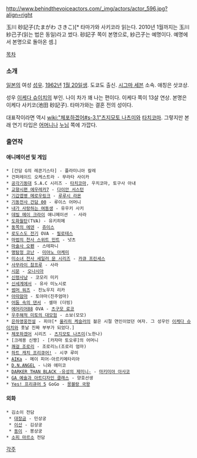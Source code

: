 http://www.behindthevoiceactors.com/_img/actors/actor_596.jpg?align=right

玉川 砂記子(たまがわ さきこ)[* 타마가와 사키코라 읽는다. 2010년 1월까지는 玉川 紗己子(읽는 법은 동일)라고 썼다. 砂記子 쪽이 본명으로, 紗己子는 예명이다. 예명에서 본명으로 돌아온 셈.]

[[목차]]
=== 소개 ===
[[일본]]의 여성 [[성우]]. [[1962년]] [[1월 20일]]생. 도쿄도 출신. [[시그마 세븐]] 소속. 애칭은 삿코상.

성우 [[이케다 슈이치]]의 부인. 나이 차가 꽤 나는 편이다. 이케다 쪽이 13살 연상. 본명은 이케다 사키코(池田 砂記子). 타마가와는 결혼 전의 성이다.

대표작이라면 역시 [[wiki:"체포하겠어#s-3.1"츠지모토 나츠미]]와 [[타치코마]]. 그렇지만 본래 연기 타입은 [[어머니]]나 [[누님]] 쪽에 가깝다.
=== 출연작 ===
==== 애니메이션 및 게임 ====
 * [건담 G의 레콘기스타] - 플라미니아 칼레
 * 건퍼레이드 오케스트라 - 무라타 사이카
 * [[공각기동대]] S.A.C 시리즈 - [[타치코마]], 우치코마, 토구사 아내
 * [[교향시편 에우레카7]] - [[다이안 서스턴]]
 * [[기갑엽병 메로우링크]] - [[루루시 라몬]]
 * [[기동전사 건담 00]] - 루이스 어머니
 * [[내가 사랑하는 여동생]] - 유우키 사키
 * [[데빌 메이 크라이]] 애니메이션  - 사라
 * [[도화월탄]](TVA) - 유키히메
 * [[동쪽의 에덴]] - [[쥬이스]]
 * [[로도스도 전기]] OVA - [[필로테스]]
 * [[마법의 천사 스위트 민트]] - 넛츠
 * [[마술사 오펜]] - 스테파니
 * [[명탐정 코난]] - [[미야노 아케미]]
 * [[미소녀 전사 세일러 문 시리즈]] - [[카큐 프린세스]]
 * [[사무라이 참프루]] - 사라
 * [[시문]] - [[오나시아]]
 * [[신령사냥]] - 코모리 미키
 * [[신세계에서]] - 유사 미노시로 
 * [[썸머 워즈]] - 진노우지 리카
 * [[아따맘마]] - 토야마(진주엄마)
 * [[어둠 속의 댄서]] - 셀마 (더빙)
 * [[에어리어88]] OVA - [[츠구모 료코]]
 * [[우주해적 미토의 대모험]] - 소보(모모)
 * [[은하영웅전설]] - 피아[* [[울리히 케슬러]]의 젊은 시절 연인이었던 여자. 그 성우인 [[이케다 슈이치]]와 훗날 진짜 부부가 되었다.]
 * [[체포하겠어]] 시리즈 - [[츠지모토 나츠미]](노한나)
 * [크레용 신짱] - [카자마 토오루]의 어머니
 * [[쾌걸 조로리]] - 조로리느(조로리 엄마)
 * [[하트 캐치 프리큐어!]] - 시쿠 루미
 * [[AIKa]] - 메이 피어·아르키메타리아
 * [[D.N.ANGEL]] - 니와 에미코
 * [[DARKER THAN BLACK -유성의 제미니-]] - [[마키미야 아사코]]
 * [[GA 예술과 아트디자인 클래스]] - 양호선생
 * [[Yes! 프리큐어 5]] GoGo - [[몽블랑 국왕]]
==== 외화 ====
 * 김소이 전담
  * [[대장금]] - 민상궁
  * [[이산]] - 김상궁
  * [[동이]] - 봉상궁
 * [[소피 마르소]] 전담
[[각주]]

